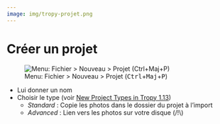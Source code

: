 ```yaml
---
image: img/tropy-projet.png
---
```


# Créer un projet

![Menu: Fichier > Nouveau > Projet (<kbd>Ctrl</kbd>+<kbd>Maj</kbd>+<kbd>P</kbd>)](img/tropy-projet.png)

- Lui donner un nom
- Choisir le type (voir [New Project Types in Tropy 1.13](https://tropy.org/blog/new-project-types-in-tropy-1-13))
  - *Standard* : Copie les photos dans le dossier du projet à l'import
  - *Advanced* : Lien vers les photos sur votre disque (/!\\)